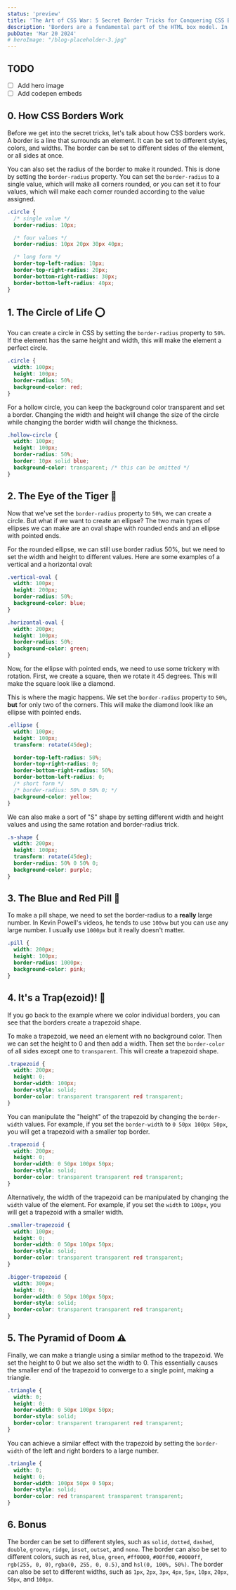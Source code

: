 ```yaml
---
status: 'preview'
title: 'The Art of CSS War: 5 Secret Border Tricks for Conquering CSS Battles!'
description: 'Borders are a fundamental part of the HTML box model. In this article, we will explore some tips and tricks to achieve different shapes and effects by styling borders.'
pubDate: 'Mar 20 2024'
# heroImage: "/blog-placeholder-3.jpg"
---
```


## TODO

- [ ] Add hero image
- [ ] Add codepen embeds

## 0. How CSS Borders Work

Before we get into the secret tricks, let's talk about how CSS borders work. A border is a line that surrounds an element. It can be set to different styles, colors, and widths. The border can be set to different sides of the element, or all sides at once.

You can also set the radius of the border to make it rounded. This is done by setting the `border-radius` property. You can set the `border-radius` to a single value, which will make all corners rounded, or you can set it to four values, which will make each corner rounded according to the value assigned.

```css
.circle {
  /* single value */
  border-radius: 10px;

  /* four values */
  border-radius: 10px 20px 30px 40px;

  /* long form */
  border-top-left-radius: 10px;
  border-top-right-radius: 20px;
  border-bottom-right-radius: 30px;
  border-bottom-left-radius: 40px;
}
```

## 1. The Circle of Life ⭕️

You can create a circle in CSS by setting the `border-radius` property to `50%`. If the element has the same height and width, this will make the element a perfect circle.

```css
.circle {
  width: 100px;
  height: 100px;
  border-radius: 50%;
  background-color: red;
}
```

For a hollow circle, you can keep the background color transparent and set a border. Changing the width and height will change the size of the circle while changing the border width will change the thickness.

```css
.hollow-circle {
  width: 100px;
  height: 100px;
  border-radius: 50%;
  border: 10px solid blue;
  background-color: transparent; /* this can be omitted */
}
```

## 2. The Eye of the Tiger 🐯

Now that we've set the `border-radius` property to `50%`, we can create a circle. But what if we want to create an ellipse? The two main types of ellipses we can make are an oval shape with rounded ends and an ellipse with pointed ends.

For the rounded ellipse, we can still use border radius 50%, but we need to set the width and height to different values. Here are some examples of a vertical and a horizontal oval:

```css
.vertical-oval {
  width: 100px;
  height: 200px;
  border-radius: 50%;
  background-color: blue;
}

.horizontal-oval {
  width: 200px;
  height: 100px;
  border-radius: 50%;
  background-color: green;
}
```

Now, for the ellipse with pointed ends, we need to use some trickery with rotation. First, we create a square, then we rotate it 45 degrees. This will make the square look like a diamond.

This is where the magic happens. We set the `border-radius` property to `50%`, **but** for only two of the corners. This will make the diamond look like an ellipse with pointed ends.

```css
.ellipse {
  width: 100px;
  height: 100px;
  transform: rotate(45deg);

  border-top-left-radius: 50%;
  border-top-right-radius: 0;
  border-bottom-right-radius: 50%;
  border-bottom-left-radius: 0;
  /* short form */
  /* border-radius: 50% 0 50% 0; */
  background-color: yellow;
}
```

We can also make a sort of "S" shape by setting different width and height values and using the same rotation and border-radius trick.

```css
.s-shape {
  width: 200px;
  height: 100px;
  transform: rotate(45deg);
  border-radius: 50% 0 50% 0;
  background-color: purple;
}
```

## 3. The Blue and Red Pill 💊

To make a pill shape, we need to set the border-radius to a **really** large number.
In Kevin Powell's videos, he tends to use `100vw` but you can use any large number.
I usually use `1000px` but it really doesn't matter.

```css
.pill {
  width: 200px;
  height: 100px;
  border-radius: 1000px;
  background-color: pink;
}
```

## 4. It's a Trap(ezoid)! 🦑

If you go back to the example where we color individual borders, you can see that
the borders create a trapezoid shape.

To make a trapezoid, we need an element with no background color. Then we can set the height to 0 and then add a width. Then set the `border-color` of all sides except one to `transparent`.
This will create a trapezoid shape.

```css
.trapezoid {
  width: 200px;
  height: 0;
  border-width: 100px;
  border-style: solid;
  border-color: transparent transparent red transparent;
}
```

You can manipulate the "height" of the trapezoid by changing the `border-width` values. For example, if you set the `border-width` to `0 50px 100px 50px`, you will get a trapezoid with a smaller top border.

```css
.trapezoid {
  width: 200px;
  height: 0;
  border-width: 0 50px 100px 50px;
  border-style: solid;
  border-color: transparent transparent red transparent;
}
```

Alternatively, the width of the trapezoid can be manipulated by changing the `width` value of the element. For example, if you set the `width` to `100px`, you will get a trapezoid with a smaller width.

```css
.smaller-trapezoid {
  width: 100px;
  height: 0;
  border-width: 0 50px 100px 50px;
  border-style: solid;
  border-color: transparent transparent red transparent;
}

.bigger-trapezoid {
  width: 300px;
  height: 0;
  border-width: 0 50px 100px 50px;
  border-style: solid;
  border-color: transparent transparent red transparent;
}
```

## 5. The Pyramid of Doom ⚠️

Finally, we can make a triangle using a similar method to the trapezoid. We set the height to 0 but we also set the width to 0. This essentially causes the smaller end of the trapezoid to converge to a single point, making a triangle.

```css
.triangle {
  width: 0;
  height: 0;
  border-width: 0 50px 100px 50px;
  border-style: solid;
  border-color: transparent transparent red transparent;
}
```

You can achieve a similar effect with the trapezoid by setting the `border-width` of the
left and right borders to a large number.

```css
.triangle {
  width: 0;
  height: 0;
  border-width: 100px 50px 0 50px;
  border-style: solid;
  border-color: red transparent transparent transparent;
}
```

## 6. Bonus

The border can be set to different styles, such as `solid`, `dotted`, `dashed`, `double`, `groove`, `ridge`, `inset`, `outset`, and `none`. The border can also be set to different colors, such as `red`, `blue`, `green`, `#ff0000`, `#00ff00`, `#0000ff`, `rgb(255, 0, 0)`, `rgba(0, 255, 0, 0.5)`, and `hsl(0, 100%, 50%)`. The border can also be set to different widths, such as `1px`, `2px`, `3px`, `4px`, `5px`, `10px`, `20px`, `50px`, and `100px`.
